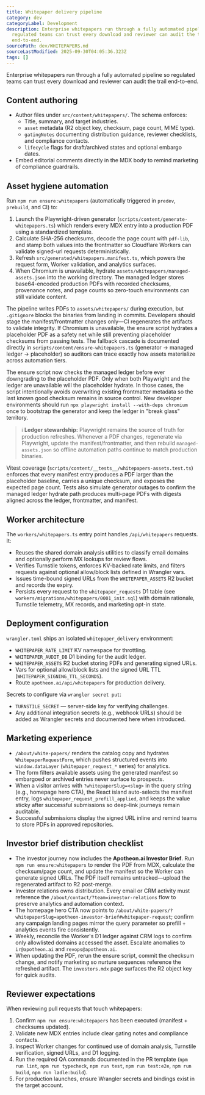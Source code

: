 ```yaml
---
title: Whitepaper delivery pipeline
category: dev
categoryLabel: Development
description: Enterprise whitepapers run through a fully automated pipeline so
  regulated teams can trust every download and reviewer can audit the trail
  end-to-end.
sourcePath: dev/WHITEPAPERS.md
sourceLastModified: 2025-09-30T04:05:36.323Z
tags: []
---
```


Enterprise whitepapers run through a fully automated pipeline so regulated teams can trust every
download and reviewer can audit the trail end-to-end.

## Content authoring

- Author files under `src/content/whitepapers/`. The schema enforces:
  - Title, summary, and target industries.
  - `asset` metadata (R2 object key, checksum, page count, MIME type).
  - `gatingNotes` documenting distribution guidance, reviewer checklists, and compliance contacts.
  - `lifecycle` flags for draft/archived states and optional embargo dates.
- Embed editorial comments directly in the MDX body to remind marketing of compliance guardrails.

## Asset hygiene automation

Run `npm run ensure:whitepapers` (automatically triggered in `predev`, `prebuild`, and CI) to:

1. Launch the Playwright-driven generator (`scripts/content/generate-whitepapers.ts`) which renders
   every MDX entry into a production PDF using a standardized template.
2. Calculate SHA-256 checksums, decode the page count with `pdf-lib`, and stamp both values into the
   frontmatter so Cloudflare Workers can validate signed-url requests deterministically.
3. Refresh `src/generated/whitepapers.manifest.ts`, which powers the request form, Worker validation,
   and analytics surfaces.
4. When Chromium is unavailable, hydrate `assets/whitepapers/managed-assets.json` into the working
   directory. The managed ledger stores base64-encoded production PDFs with recorded checksums,
   provenance notes, and page counts so zero-touch environments can still validate content.

The pipeline writes PDFs to `assets/whitepapers/` during execution, but `.gitignore` blocks the binaries
from landing in commits. Developers should stage the manifest/frontmatter changes only—CI regenerates the
artifacts to validate integrity. If Chromium is unavailable, the ensure script hydrates a placeholder PDF
as a safety net while still preventing placeholder checksums from passing tests. The fallback cascade is
documented directly in `scripts/content/ensure-whitepapers.ts` (generator → managed ledger → placeholder)
so auditors can trace exactly how assets materialize across automation tiers.

The ensure script now checks the managed ledger before ever downgrading to the placeholder PDF. Only when
both Playwright and the ledger are unavailable will the placeholder hydrate. In those cases, the script
intentionally avoids overwriting existing frontmatter metadata so the last known good checksum remains in
source control. New developer environments should run `npx playwright install --with-deps chromium` once
to bootstrap the generator and keep the ledger in "break glass" territory.

> ℹ️ **Ledger stewardship:** Playwright remains the source of truth for production refreshes. Whenever a
> PDF changes, regenerate via Playwright, update the manifest/frontmatter, and then rebuild
> `managed-assets.json` so offline automation paths continue to match production binaries.

Vitest coverage (`scripts/content/__tests__/whitepapers-assets.test.ts`) enforces that every manifest
entry produces a PDF larger than the placeholder baseline, carries a unique checksum, and exposes the
expected page count. Tests also simulate generator outages to confirm the managed ledger hydrate path
produces multi-page PDFs with digests aligned across the ledger, frontmatter, and manifest.

## Worker architecture

The `workers/whitepapers.ts` entry point handles `/api/whitepapers` requests. It:

- Reuses the shared domain analysis utilities to classify email domains and optionally perform MX
  lookups for review flows.
- Verifies Turnstile tokens, enforces KV-backed rate limits, and filters requests against optional
  allow/block lists defined in Wrangler vars.
- Issues time-bound signed URLs from the `WHITEPAPER_ASSETS` R2 bucket and records the expiry.
- Persists every request to the `whitepaper_requests` D1 table (see
  `workers/migrations/whitepapers/0001_init.sql`) with domain rationale, Turnstile telemetry, MX
  records, and marketing opt-in state.

## Deployment configuration

`wrangler.toml` ships an isolated `whitepaper_delivery` environment:

- `WHITEPAPER_RATE_LIMIT` KV namespace for throttling.
- `WHITEPAPER_AUDIT_DB` D1 binding for the audit ledger.
- `WHITEPAPER_ASSETS` R2 bucket storing PDFs and generating signed URLs.
- Vars for optional allow/block lists and the signed URL TTL (`WHITEPAPER_SIGNING_TTL_SECONDS`).
- Route `apotheon.ai/api/whitepapers` for production delivery.

Secrets to configure via `wrangler secret put`:

- `TURNSTILE_SECRET` — server-side key for verifying challenges.
- Any additional integration secrets (e.g., webhook URLs) should be added as Wrangler secrets and
  documented here when introduced.

## Marketing experience

- `/about/white-papers/` renders the catalog copy and hydrates `WhitepaperRequestForm`, which pushes
  structured events into `window.dataLayer` (`whitepaper_request_*` series) for analytics.
- The form filters available assets using the generated manifest so embargoed or archived entries
  never surface to prospects.
- When a visitor arrives with `?whitepaperSlug=<slug>` in the query string (e.g., homepage hero CTA),
  the React island auto-selects the manifest entry, logs `whitepaper_request_prefill_applied`, and
  keeps the value sticky after successful submissions so deep-link journeys remain auditable.
- Successful submissions display the signed URL inline and remind teams to store PDFs in approved
  repositories.

## Investor brief distribution checklist

- The investor journey now includes the **Apotheon.ai Investor Brief**. Run `npm run ensure:whitepapers`
  to render the PDF from MDX, calculate the checksum/page count, and update the manifest so the Worker can
  generate signed URLs. The PDF itself remains untracked—upload the regenerated artifact to R2 post-merge.
- Investor relations owns distribution. Every email or CRM activity must reference the
  `/about/contact/?team=investor-relations` flow to preserve analytics and automation context.
- The homepage hero CTA now points to
  `/about/white-papers/?whitepaperSlug=apotheon-investor-brief#whitepaper-request`; confirm any
  campaign landing pages mirror the query parameter so prefill + analytics events fire consistently.
- Weekly, reconcile the Worker\'s D1 ledger against CRM logs to confirm only allowlisted domains accessed the
  asset. Escalate anomalies to `ir@apotheon.ai` and `revops@apotheon.ai`.
- When updating the PDF, rerun the ensure script, commit the checksum change, and notify marketing so
  nurture sequences reference the refreshed artifact. The `investors.mdx` page surfaces the R2 object key
  for quick audits.

## Reviewer expectations

When reviewing pull requests that touch whitepapers:

1. Confirm `npm run ensure:whitepapers` has been executed (manifest + checksums updated).
2. Validate new MDX entries include clear gating notes and compliance contacts.
3. Inspect Worker changes for continued use of domain analysis, Turnstile verification, signed URLs,
   and D1 logging.
4. Run the required QA commands documented in the PR template (`npm run lint`, `npm run typecheck`,
   `npm run test`, `npm run test:e2e`, `npm run build`, `npm run ladle:build`).
5. For production launches, ensure Wrangler secrets and bindings exist in the target account.
